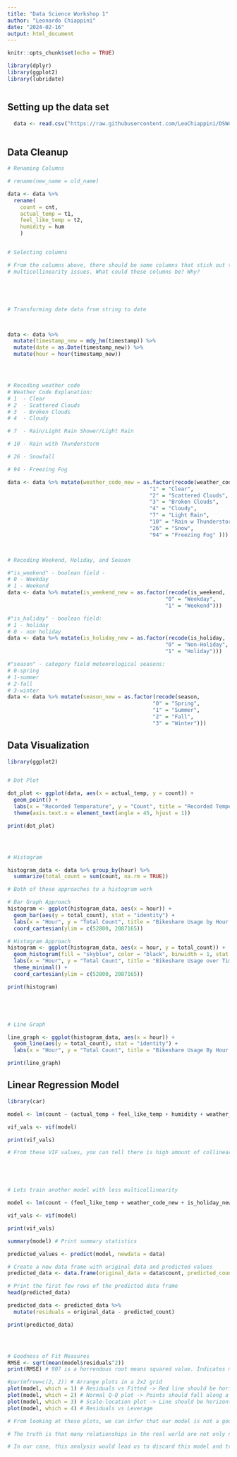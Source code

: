 ```yaml
---
title: "Data Science Workshop 1"
author: "Leonardo Chiappini"
date: "2024-02-16"
output: html_document
---
```


```r
knitr::opts_chunk$set(echo = TRUE)

library(dplyr)
library(ggplot2)
library(lubridate)



```



## Setting up the data set

```r

  data <- read.csv("https://raw.githubusercontent.com/LeoChiappini/DSWorkshop1/main/london_bikeshare.csv")
  

```



## Data Cleanup

```r

# Renaming Columns

# rename(new_name = old_name)

data <- data %>%
  rename(
    count = cnt,
    actual_temp = t1,
    feel_like_temp = t2,
    humidity = hum
    )


# Selecting columns

# From the columns above, there should be some columns that stick out to you as having possible 
# multicollinearity issues. What could these columns be? Why?





# Transforming date data from string to date



data <- data %>%
  mutate(timestamp_new = mdy_hm(timestamp)) %>%
  mutate(date = as.Date(timestamp_new)) %>%
  mutate(hour = hour(timestamp_new))




# Recoding weather code
# Weather Code Explanation:
# 1  - Clear
# 2  - Scattered Clouds
# 3  - Broken Clouds
# 4  - Cloudy

# 7  - Rain/Light Rain Shower/Light Rain

# 10 - Rain with Thunderstorm

# 26 - Snowfall

# 94 - Freezing Fog

data <- data %>% mutate(weather_code_new = as.factor(recode(weather_code, 
                                             "1" = "Clear",
                                             "2" = "Scattered Clouds",
                                             "3" = "Broken Clouds",
                                             "4" = "Cloudy",
                                             "7" = "Light Rain",
                                             "10" = "Rain w Thunderstorm",
                                             "26" = "Snow",
                                             "94" = "Freezing Fog" )))



# Recoding Weekend, Holiday, and Season

#"is_weekend" - boolean field - 
# 0 - Weekday
# 1 - Weekend
data <- data %>% mutate(is_weekend_new = as.factor(recode(is_weekend,
                                                  "0" = "Weekday",
                                                  "1" = "Weekend")))

#"is_holiday" - boolean field:
# 1 - holiday  
# 0 - non holiday
data <- data %>% mutate(is_holiday_new = as.factor(recode(is_holiday,
                                                  "0" = "Non-Holiday",
                                                  "1" = "Holiday")))

#"season" - category field meteorological seasons:
# 0-spring 
# 1-summer 
# 2-fall
# 3-winter
data <- data %>% mutate(season_new = as.factor(recode(season,
                                              "0" = "Spring",
                                              "1" = "Summer",
                                              "2" = "Fall",
                                              "3" = "Winter")))


```







## Data Visualization

``` r

library(ggplot2)


# Dot Plot

dot_plot <- ggplot(data, aes(x = actual_temp, y = count)) +
  geom_point() + 
  labs(x = "Recorded Temperature", y = "Count", title = "Recorded Temperature in London vs Bikeshare Count") +
  theme(axis.text.x = element_text(angle = 45, hjust = 1))

print(dot_plot)




# Histogram

histogram_data <- data %>% group_by(hour) %>%
  summarize(total_count = sum(count, na.rm = TRUE))

# Both of these approaches to a histogram work

# Bar Graph Approach
histogram <- ggplot(histogram_data, aes(x = hour)) +
  geom_bar(aes(y = total_count), stat = "identity") + 
  labs(x = "Hour", y = "Total Count", title = "Bikeshare Usage by Hour (24-Hour Format)") +
  coord_cartesian(ylim = c(52800, 2087165))

# Histogram Approach
histogram <- ggplot(histogram_data, aes(x = hour, y = total_count)) +
  geom_histogram(fill = "skyblue", color = "black", binwidth = 1, stat = "identity") +
  labs(x = "Hour", y = "Total Count", title = "Bikeshare Usage over Time (24-Hr Format)") +
  theme_minimal() +
  coord_cartesian(ylim = c(52800, 2087165))

print(histogram)





# Line Graph

line_graph <- ggplot(histogram_data, aes(x = hour)) +
  geom_line(aes(y = total_count), stat = "identity") +
  labs(x = "Hour", y = "Total Count", title = "Bikeshare Usage By Hour (24-Hour Format)")

print(line_graph)

```







## Linear Regression Model

``` r

library(car)

model <- lm(count ~ (actual_temp + feel_like_temp + humidity + weather_code + is_holiday + is_weekend + hour + wind_speed + season), data = data) # REMEMBER WE RENAMED THE COLUMNS

vif_vals <- vif(model)

print(vif_vals)

# From these VIF values, you can tell there is high amount of collinearity between actual_temp and feel_like_temp





# Lets train another model with less multicollinearity

model <- lm(count ~ (feel_like_temp + weather_code_new + is_holiday_new + is_weekend_new), data = data) # REMEMBER WE RENAMED THE COLUMNS

vif_vals <- vif(model)

print(vif_vals)

summary(model) # Print summary statistics

predicted_values <- predict(model, newdata = data)

# Create a new data frame with original data and predicted values
predicted_data <- data.frame(original_data = data$count, predicted_count = predicted_values)

# Print the first few rows of the predicted data frame
head(predicted_data)

predicted_data <- predicted_data %>%
  mutate(residuals = original_data - predicted_count)

print(predicted_data)




# Goodness of Fit Measures
RMSE <- sqrt(mean(model$residuals^2))
print(RMSE) # 907 is a horrendous root means squared value. Indicates model is not accurate. Means our values are on average 907 units from actual value

#par(mfrow=c(2, 2)) # Arrange plots in a 2x2 grid
plot(model, which = 1) # Residuals vs Fitted -> Red line should be horizontal, just like dashed line
plot(model, which = 2) # Normal Q-Q plot -> Points should fall along a diagonal line
plot(model, which = 3) # Scale-location plot -> Line should be horizontal
plot(model, which = 4) # Residuals vs Leverage

# From looking at these plots, we can infer that our model is not a good fit. This is likely because by using a linear regression model, we are assuming the data is linear.

# The truth is that many relationships in the real world are not only non-linear, but also very chaotic. This means that there are many factors that influence the outcome you are trying to predict, most of which you cannot capture or measure (for example, whether a person has on warm clothes or not can affect whether they decide to walk or use a bike, but there is no way to record that data in a realistic and efficient manner).

# In our case, this analysis would lead us to discard this model and try to find another model that may be more representative.

```



